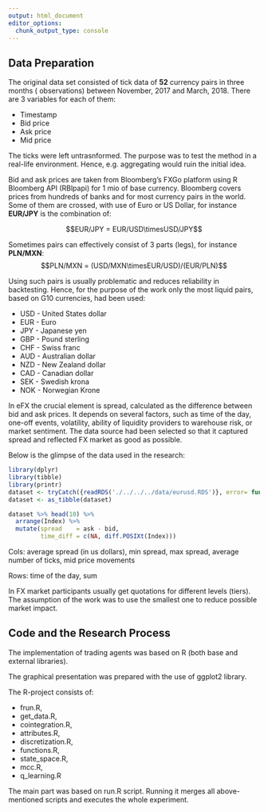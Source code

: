 ```yaml
---
output: html_document
editor_options: 
  chunk_output_type: console
---
```

## Data Preparation

The original data set consisted of tick data of **52** currency pairs in three months
( observations) between November, 2017 and March, 2018. There are 3 variables for each of them:

* Timestamp 
* Bid price 
* Ask price
* Mid price



The ticks were left untrasnformed. The purpose was to test the method in a real-life environment. Hence, e.g. aggregating would ruin the initial idea.

Bid and ask prices are taken from Bloomberg's FXGo platform using R Bloomberg API (RBlpapi) for 1 mio of base currency.
Bloomberg covers prices from hundreds of banks and for most currency pairs in the world. Some of them are crossed, with use of Euro or US Dollar, for instance **EUR/JPY** is the combination of:

$$EUR/JPY = EUR/USD\timesUSD/JPY$$

Sometimes pairs can effectively consist of 3 parts (legs), for instance **PLN/MXN**:
$$PLN/MXN = (USD/MXN\timesEUR/USD)/(EUR/PLN)$$

Using such pairs is usually problematic and reduces reliability in backtesting. Hence, for the purpose of the work only the most liquid pairs, based on G10 currencies, had been used:

* USD - United States dollar
* EUR - Euro
* JPY - Japanese yen
* GBP - Pound sterling
* CHF - Swiss franc
* AUD - Australian dollar
* NZD - New Zealand dollar
* CAD - Canadian dollar
* SEK - Swedish krona
* NOK - Norwegian Krone

In eFX the crucial element is spread, calculated as the difference between bid and ask prices. It depends on several factors, such as time of the day, one-off events, volatility, ability of liquidity providers to warehouse risk, or market sentiment. The data source had been selected so that it captured spread and reflected FX market as good as possible.

Below is the glimpse of the data used in the research:


```r
library(dplyr)
library(tibble)
library(printr)
dataset <- tryCatch({readRDS('./../../../data/eurusd.RDS')}, error= function(x) getwd())
dataset <- as_tibble(dataset)

```

```r
dataset %>% head(10) %>% 
  arrange(Index) %>% 
  mutate(spread    = ask - bid,
         time_diff = c(NA, diff.POSIXt(Index)))


```


Cols: average spread (in us dollars), min spread, max spread, average number of ticks, mid price movements 

Rows: time of the day, sum

In FX market participants usually get quotations for different levels (tiers). The assumption of the work was to use the smallest one to reduce possible market impact.

## Code and the Research Process

The implementation of trading agents was based on R (both base and external libraries).

The graphical presentation was prepared with the use of ggplot2 library. 


The R-project consists of:

* frun.R, 
* get_data.R, 
* cointegration.R, 
* attributes.R, 
* discretization.R,
* functions.R, 
* state_space.R, 
* mcc.R, 
* q_learning.R



The main part was based on run.R script. Running it merges all above-mentioned scripts and executes the whole experiment. 

